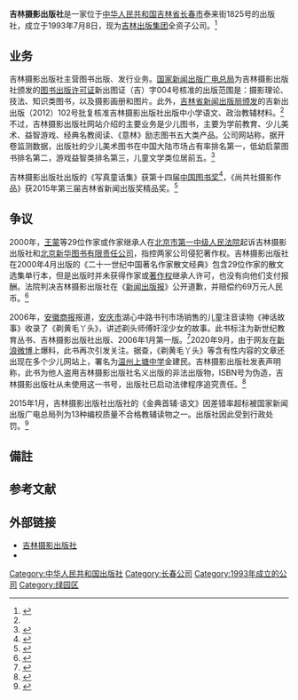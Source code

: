 {{Infobox Company
|company_name = 吉林摄影出版社有限责任公司
|company_name_en  = Jilin Photography Publishing House Co., Ltd.
|company_logo = 
|predecessor = 
|parent = [[吉林出版集团|吉林出版集团]]
|foundation = 1993年7月8日
|location = [[吉林省|吉林省]][[长春市|长春市]]泰来街1825号
|homepage = {{URL|www.jlsycbs.net}}
}}
'''吉林摄影出版社'''是一家位于[[中华人民共和国|中华人民共和国]][[吉林省|吉林省]][[长春市|长春市]]泰来街1825号的出版社，成立于1993年7月8日，现为[[吉林出版集团|吉林出版集团]]全资子公司。<ref name="dfcfw">{{Cite news |url=https://pdf.dfcfw.com/pdf/H2_AN201707070702952589_1.pdf |title=吉林出版集团股份有限公司首次公开发行A股股票招股说明书 |via=东方财富证券 |date=2017-06 |accessdate=2020-09-17 |archive-date=2019-05-02 |archive-url=https://web.archive.org/web/20190502021850/http://pdf.dfcfw.com/pdf/H2_AN201707070702952589_1.pdf |dead-url=no }}</ref>

== 业务 ==
吉林摄影出版社主营图书出版、发行业务。[[国家新闻出版广电总局|国家新闻出版广电总局]]为吉林摄影出版社颁发的[[图书出版许可证|图书出版许可证]]新出图证（吉）字004号核准的出版范围是：摄影理论、技法、知识类图书，以及摄影画册和图片。此外，[[吉林省新闻出版局颁发|吉林省新闻出版局颁发]]的吉新出出版（2012）102号批复核准吉林摄影出版社出版中小学语文、政治教辅材料。<ref name="dfcfw" />不过，吉林摄影出版社网站介绍的主要业务是少儿图书，主要为学前教育、少儿美术、益智游戏、经典名教阅读、《意林》励志图书五大类产品。公司网站称，据开卷监测数据，出版社的少儿美术图书在中国大陆市场占有率排名第一，低幼启蒙图书排名第二，游戏益智类排名第三，儿童文学类位居前五。<ref name="about">{{Cite news |url=http://www.jlsycbs.net/about.asp |title=出版社简介 |work=吉林摄影出版社有限责任公司 |accessdate=2020-09-17 |archive-date=2019-01-05 |archive-url=https://web.archive.org/web/20190105183529/http://www.jlsycbs.net/about.asp |dead-url=yes }}</ref>

吉林摄影出版社出版的《写真童话集》获第十四届[[中国图书奖|中国图书奖]]<ref>{{Cite news |url=http://news.sohu.com/20060929/n245590817.shtml |title=吉林出版集团改革初见成效 |date=2006-09-29 |work=人民网-人民日报 |via=搜狐 |accessdate=2020-09-17}}</ref>，《尚共社摄影作品》获2015年第三届吉林省新闻出版奖精品奖。<ref>{{Cite news |url=http://jl.people.com.cn/n/2015/0925/c351793-26526164.html |title=第三届吉林省新闻出版奖获奖名单公示 |date=2015-09-25 |work=吉林日报 |via=人民网 |accessdate=2020-09-17 }}{{Dead link}}</ref>

== 争议 ==
2000年，[[王蒙_(作家)|王蒙]]等29位作家或作家继承人在[[北京市第一中级人民法院|北京市第一中级人民法院]]起诉吉林摄影出版社和[[北京新华图书有限责任公司|北京新华图书有限责任公司]]，指控两家公司侵犯著作权。吉林摄影出版社在2000年4月出版的《二十一世纪中国著名作家散文经典》包含29位作家的散文选集单行本，但是出版时并未获得作家或[[著作权|著作权]]继承人许可，也没有向他们支付报酬。法院判决吉林摄影出版社在《[[新闻出版报|新闻出版报]]》公开道歉，并赔偿约69万元人民币。<ref>{{Cite news |url=http://news.sohu.com/41/34/news145683441.shtml |title=巴金等25位作家获吉林摄影出版社54万元侵权赔偿 |date=2001-06-26 |work=新华网 |accessdate=2020-09-17 |archive-date=2006-04-25 |archive-url=https://web.archive.org/web/20060425033033/http://news.sohu.com/41/34/news145683441.shtml |dead-url=no }}</ref>

2006年，[[安徽商报|安徽商报]]报道，[[安庆市|安庆市]]湖心中路书刊市场销售的儿童注音读物《神话故事》收录了《剃黄毛丫头》，讲述剃头师傅奸淫少女的故事。此书标注为新世纪教育丛书、吉林摄影出版社出版、2006年1月第一版。<ref>{{Cite news |url=http://news.sohu.com/20061022/n245930236.shtml |title=儿童读物竟“藏”淫秽内容 |via=搜狐新闻 |date=2006-10-22 |work=安徽在线-安徽商报 |accessdate=2020-09-17}}</ref>2020年9月，由于网友在[[新浪微博|新浪微博]]上爆料，此书再次引发关注。据查，《剃黄毛丫头》等含有性内容的文章还出现在多个少儿网站上，署名为[[温州|温州]][[上塘中学|上塘中学]]金建民。吉林摄影出版社发表声明称，此书为他人盗用吉林摄影出版社名义出版的非法出版物，ISBN号为伪造，吉林摄影出版社从未使用这一书号{{noteTag|网友爆料图片显示此书的书号为 ISBN 9787806065617。<ref name="takefoto">{{Cite news |url=https://www.takefoto.cn/viewnews-2295256.html |title=温州一教师被曝在教育网站发黄色故事，最新回应来了 |date=2020-09-16 |work=红星新闻 |via=北京晚报 |accessdate=2020-09-17 |archive-date=2020-09-17 |archive-url=https://web.archive.org/web/20200917083847/https://www.takefoto.cn/viewnews-2295256.html |dead-url=no }}</ref>[[中国国家图书馆|中国国家图书馆]]馆藏目录显示藏有 ISBN 9787806065617 王学聪主编《成功幼儿园管理制度全书》，吉林摄影出版社2002年出版。<ref>{{cite web |title=联机公共目录查询系统 |url=http://opac.nlc.cn/F/?func=find-m&request=9787806065617&find_code=ISB |website=中国国家图书馆 |accessdate=2020-09-17}}</ref>吉林摄影出版社的声明称《神话故事》的书号为 ISBN 7806065617。<ref name="zvezda" />按照ISBN规范，7806065617是一个错误的书号。13位ISBN书号9787806065617转为10位书号正确的形式为 ISBN 780606561X。}}，出版社已启动法律程序追究责任。<ref name="zvezda">{{Cite news |url=http://jiangsu.sina.com.cn/news/s/2020-09-17/detail-iivhuipp4786064.shtml |title=教师被曝在儿童教育网站发黄色故事 教育局：当事人已退休 |work=红星新闻 |via=新浪江苏 |accessdate=2020-09-17 |date=2020-09-17}}</ref>

2015年1月，吉林摄影出版社出版社的《金典首辅·语文》因差错率超标被国家新闻出版广电总局列为13种编校质量不合格教辅读物之一。出版社因此受到行政处罚。<ref>{{Cite news |url=http://edu.people.com.cn/n/2015/0129/c1053-26471855.html |title=13种不合格教辅读物被通报 11种被责令收回 |date=2015-01-29 |work=人民网 |accessdate=2020-09-17 |archive-date=2015-07-03 |archive-url=https://web.archive.org/web/20150703220730/http://edu.people.com.cn/n/2015/0129/c1053-26471855.html |dead-url=no }}</ref>

== 備註 ==
{{noteFoot}}

==参考文献==
{{reflist}}

==外部链接==
* [http://www.jlsycbs.net/ 吉林摄影出版社] {{Wayback|url=http://www.jlsycbs.net/ |date=20181111200026 }}
* {{sinaweibo|2880479420}}

[[Category:中华人民共和国出版社|Category:中华人民共和国出版社]]
[[Category:长春公司|Category:长春公司]]
[[Category:1993年成立的公司|Category:1993年成立的公司]]
[[Category:绿园区|Category:绿园区]]